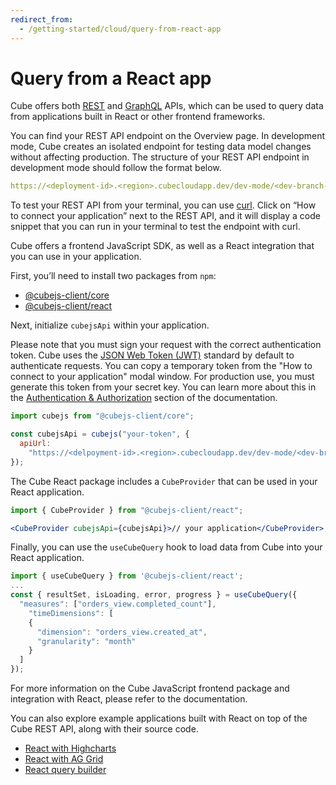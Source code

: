 ```yaml
---
redirect_from:
  - /getting-started/cloud/query-from-react-app
---
```


# Query from a React app

Cube offers both [REST](/product/apis-integrations/rest-api) and
[GraphQL](/product/apis-integrations/graphql-api) APIs, which can be used to
query data from applications built in React or other frontend frameworks.

You can find your REST API endpoint on the <Btn>Overview</Btn> page. In
development mode, Cube creates an isolated endpoint for testing data model
changes without affecting production. The structure of your REST API endpoint in
development mode should follow the format below.

```yaml
https://<deployment-id>.<region>.cubecloudapp.dev/dev-mode/<dev-branch-name>/cubejs-api/v1
```

To test your REST API from your terminal, you can use [curl](https://curl.se/).
Click on “How to connect your application” next to the REST API, and it will
display a code snippet that you can run in your terminal to test the endpoint
with curl.

<Diagram
  alt="Querying Cube with curl"
  src="https://ucarecdn.com/30f90999-dd1b-495c-97c7-4656e61e65c1/"
/>

Cube offers a frontend JavaScript SDK, as well as a React integration that you
can use in your application.

First, you’ll need to install two packages from `npm`:

- [@cubejs-client/core](https://www.npmjs.com/package/@cubejs-client/core)
- [@cubejs-client/react](https://www.npmjs.com/package/@cubejs-client/react)

Next, initialize `cubejsApi` within your application.

Please note that you must sign your request with the correct authentication
token. Cube uses the [JSON Web Token (JWT)](https://jwt.io/) standard by default
to authenticate requests. You can copy a temporary token from the "How to
connect to your application" modal window. For production use, you must generate
this token from your secret key. You can learn more about this in the
[Authentication & Authorization](/product/auth) section of the documentation.

```jsx
import cubejs from "@cubejs-client/core";

const cubejsApi = cubejs("your-token", {
  apiUrl:
    "https://<delpoyment-id>.<region>.cubecloudapp.dev/dev-mode/<dev-branch-name>/cubejs-api/v1",
});
```

The Cube React package includes a `CubeProvider` that can be used in your React
application.

```jsx
import { CubeProvider } from "@cubejs-client/react";

<CubeProvider cubejsApi={cubejsApi}>// your application</CubeProvider>;
```

Finally, you can use the `useCubeQuery` hook to load data from Cube into your
React application.

```jsx
import { useCubeQuery } from '@cubejs-client/react';
...
const { resultSet, isLoading, error, progress } = useCubeQuery({
  "measures": ["orders_view.completed_count"],
	"timeDimensions": [
    {
      "dimension": "orders_view.created_at",
      "granularity": "month"
    }
  ]
});
```

For more information on the Cube JavaScript frontend package and integration
with React, please refer to the documentation.

You can also explore example applications built with React on top of the Cube
REST API, along with their source code.

- [React with Highcharts](https://highcharts-demo.cube.dev/#/)
- [React with AG Grid](https://react-pivot-table-demo.cube.dev/#/)
- [React query builder](https://react-dashboard-demo.cube.dev/#/)
